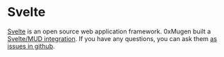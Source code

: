 
# Svelte

[Svelte](https://svelte.dev/) is an open source web application framework.
0xMugen built a [Svelte/MUD integration](https://github.com/0xMugen/Mud-Svelte-template).
If you have any questions, you can ask them [as issues in github](https://github.com/0xMugen/Mud-Svelte-template/issues).

<TemplateDisclaimer />
